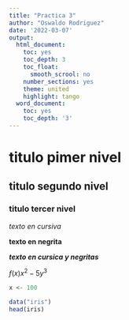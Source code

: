 ```yaml
---
title: "Practica 3"
author: "Oswaldo Rodriguez"
date: '2022-03-07'
output:
  html_document:
    toc: yes
    toc_depth: 3
    toc_float:
      smooth_scrool: no
    number_sections: yes
    theme: united
    highlight: tango
  word_document:
    toc: yes
    toc_depth: '3'
---
```


# titulo pimer nivel
## titulo segundo nivel
### titulo tercer nivel

*texto en cursiva*

**texto en negrita**

***texto en cursica y negritas***

$f(x) x^2 -5 y^3$

```r
x <- 100

```
```r
data("iris")
head(iris)
```

